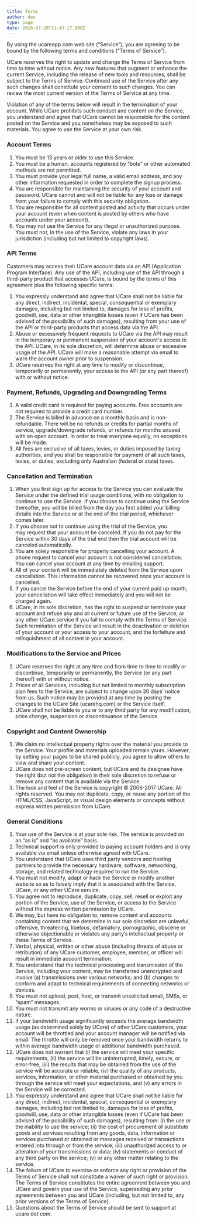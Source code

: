 ```yaml
---
title: Terms
author: des
type: page
date: 2016-07-28T11:43:17.000Z
---
```


By using the ucareapp.com web site (“Service”), you are agreeing to be bound by the following terms and conditions (“Terms of Service”).

UCare reserves the right to update and change the Terms of Service from time to time without notice. Any new features that augment or enhance the current Service, including the release of new tools and resources, shall be subject to the Terms of Service. Continued use of the Service after any such changes shall constitute your consent to such changes. You can review the most current version of the Terms of Service at any time.

Violation of any of the terms below will result in the termination of your account. While UCare prohibits such conduct and content on the Service, you understand and agree that UCare cannot be responsible for the content posted on the Service and you nonetheless may be exposed to such materials. You agree to use the Service at your own risk.

### Account Terms

1.  You must be 13 years or older to use this Service.
2.  You must be a human. accounts registered by “bots” or other automated methods are not permitted.
3.  You must provide your legal full name, a valid email address, and any other information requested in order to complete the signup process.
4.  You are responsible for maintaining the security of your account and password. UCare cannot and will not be liable for any loss or damage from your failure to comply with this security obligation.
5.  You are responsible for all content posted and activity that occurs under your account (even when content is posted by others who have accounts under your account).
6.  You may not use the Service for any illegal or unauthorized purpose. You must not, in the use of the Service, violate any laws in your jurisdiction (including but not limited to copyright laws).

### API Terms

Customers may access their UCare account data via an API (Application Program Interface). Any use of the API, including use of the API through a third-party product that accesses UCare, is bound by the terms of this agreement plus the following specific terms:

1.  You expressly understand and agree that UCare shall not be liable for any direct, indirect, incidental, special, consequential or exemplary damages, including but not limited to, damages for loss of profits, goodwill, use, data or other intangible losses (even if UCare has been advised of the possibility of such damages), resulting from your use of the API or third-party products that access data via the API.
2.  Abuse or excessively frequent requests to UCare via the API may result in the temporary or permanent suspension of your account's access to the API. UCare, in its sole discretion, will determine abuse or excessive usage of the API. UCare will make a reasonable attempt via email to warn the account owner prior to suspension.
3.  UCare reserves the right at any time to modify or discontinue, temporarily or permanently, your access to the API (or any part thereof) with or without notice.

### Payment, Refunds, Upgrading and Downgrading Terms

1.  A valid credit card is required for paying accounts. Free accounts are not required to provide a credit card number.
2.  The Service is billed in advance on a monthly basis and is non-refundable. There will be no refunds or credits for partial months of service, upgrade/downgrade refunds, or refunds for months unused with an open account. In order to treat everyone equally, no exceptions will be made.
3.  All fees are exclusive of all taxes, levies, or duties imposed by taxing authorities, and you shall be responsible for payment of all such taxes, levies, or duties, excluding only Australian (federal or state) taxes.

### Cancellation and Termination

1.  When you first sign up for access to the Service you can evaluate the Service under the defined trial usage conditions, with no obligation to continue to use the Service. If you choose to continue using the Service thereafter, you will be billed from the day you first added your billing details into the Service or at the end of the trial period, whichever comes later.
2.  If you choose not to continue using the trial of the Service, you may request that your account be canceled. If you do not pay for the Service within 30 days of the trial end then the trial account will be canceled automatically.
3.  You are solely responsible for properly cancelling your account. A phone request to cancel your account is not considered cancellation. You can cancel your account at any time by emailing support.
4.  All of your content will be immediately deleted from the Service upon cancellation. This information cannot be recovered once your account is cancelled.
5.  If you cancel the Service before the end of your current paid up month, your cancellation will take effect immediately and you will not be charged again.
6.  UCare, in its sole discretion, has the right to suspend or terminate your account and refuse any and all current or future use of the Service, or any other UCare service if you fail to comply with the Terms of Service. Such termination of the Service will result in the deactivation or deletion of your account or your access to your account, and the forfeiture and relinquishment of all content in your account.

### Modifications to the Service and Prices

1.  UCare reserves the right at any time and from time to time to modify or discontinue, temporarily or permanently, the Service (or any part thereof) with or without notice.
2.  Prices of all Services, including but not limited to monthly subscription plan fees to the Service, are subject to change upon 30 days’ notice from us. Such notice may be provided at any time by posting the changes to the UCare Site (ucarehq.com) or the Service itself.
3.  UCare shall not be liable to you or to any third party for any modification, price change, suspension or discontinuance of the Service.

### Copyright and Content Ownership

1.  We claim no intellectual property rights over the material you provide to the Service. Your profile and materials uploaded remain yours. However, by setting your pages to be shared publicly, you agree to allow others to view and share your content.
2.  UCare does not pre-screen content, but UCare and its designee have the right (but not the obligation) in their sole discretion to refuse or remove any content that is available via the Service.
3.  The look and feel of the Service is copyright © 2006-2017 UCare. All rights reserved. You may not duplicate, copy, or reuse any portion of the HTML/CSS, JavaScript, or visual design elements or concepts without express written permission from UCare.

### General Conditions

1.  Your use of the Service is at your sole risk. The service is provided on an “as is” and “as available” basis.
2.  Technical support is only provided to paying account holders and is only available via email unless otherwise agreed with UCare.
3.  You understand that UCare uses third party vendors and hosting partners to provide the necessary hardware, software, networking, storage, and related technology required to run the Service.
4.  You must not modify, adapt or hack the Service or modify another website so as to falsely imply that it is associated with the Service, UCare, or any other UCare service.
5.  You agree not to reproduce, duplicate, copy, sell, resell or exploit any portion of the Service, use of the Service, or access to the Service without the express written permission by UCare.
6.  We may, but have no obligation to, remove content and accounts containing content that we determine in our sole discretion are unlawful, offensive, threatening, libelous, defamatory, pornographic, obscene or otherwise objectionable or violates any party’s intellectual property or these Terms of Service.
7.  Verbal, physical, written or other abuse (including threats of abuse or retribution) of any UCare customer, employee, member, or officer will result in immediate account termination.
8.  You understand that the technical processing and transmission of the Service, including your content, may be transferred unencrypted and involve (a) transmissions over various networks; and (b) changes to conform and adapt to technical requirements of connecting networks or devices.
9.  You must not upload, post, host, or transmit unsolicited email, SMSs, or “spam” messages.
10. You must not transmit any worms or viruses or any code of a destructive nature.
11. If your bandwidth usage significantly exceeds the average bandwidth usage (as determined solely by UCare) of other UCare customers, your account will be throttled and your account manager will be notified via email. The throttle will only be removed once your bandwidth returns to within average bandwidth usage or additional bandwidth purchased.
12. UCare does not warrant that (i) the service will meet your specific requirements, (ii) the service will be uninterrupted, timely, secure, or error-free, (iii) the results that may be obtained from the use of the service will be accurate or reliable, (iv) the quality of any products, services, information, or other material purchased or obtained by you through the service will meet your expectations, and (v) any errors in the Service will be corrected.
13. You expressly understand and agree that UCare shall not be liable for any direct, indirect, incidental, special, consequential or exemplary damages, including but not limited to, damages for loss of profits, goodwill, use, data or other intangible losses (even if UCare has been advised of the possibility of such damages), resulting from: (i) the use or the inability to use the service; (ii) the cost of procurement of substitute goods and services resulting from any goods, data, information or services purchased or obtained or messages received or transactions entered into through or from the service; (iii) unauthorized access to or alteration of your transmissions or data; (iv) statements or conduct of any third party on the service; (v) or any other matter relating to the service.
14. The failure of UCare to exercise or enforce any right or provision of the Terms of Service shall not constitute a waiver of such right or provision. The Terms of Service constitutes the entire agreement between you and UCare and govern your use of the Service, superseding any prior agreements between you and UCare (including, but not limited to, any prior versions of the Terms of Service).
15. Questions about the Terms of Service should be sent to support at ucare dot com.
